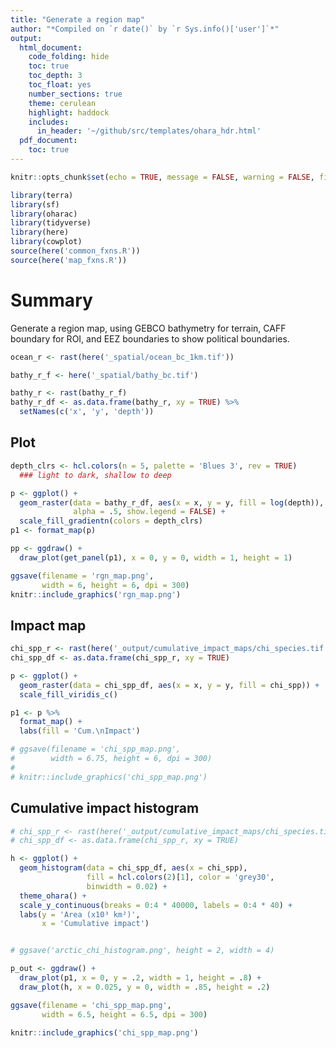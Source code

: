 ```yaml
---
title: "Generate a region map"
author: "*Compiled on `r date()` by `r Sys.info()['user']`*"
output: 
  html_document:
    code_folding: hide
    toc: true
    toc_depth: 3
    toc_float: yes
    number_sections: true
    theme: cerulean
    highlight: haddock
    includes: 
      in_header: '~/github/src/templates/ohara_hdr.html'
  pdf_document:
    toc: true
---
```


``` r

knitr::opts_chunk$set(echo = TRUE, message = FALSE, warning = FALSE, fig.height = 4, fig.width = 7)

library(terra)
library(sf)
library(oharac)
library(tidyverse)
library(here)
library(cowplot)
source(here('common_fxns.R'))
source(here('map_fxns.R'))

```

# Summary

Generate a region map, using GEBCO bathymetry for terrain, CAFF boundary for ROI, and EEZ boundaries to show political boundaries.

```r
ocean_r <- rast(here('_spatial/ocean_bc_1km.tif'))

bathy_r_f <- here('_spatial/bathy_bc.tif')

bathy_r <- rast(bathy_r_f)
bathy_r_df <- as.data.frame(bathy_r, xy = TRUE) %>%
  setNames(c('x', 'y', 'depth'))
```

## Plot

```r
depth_clrs <- hcl.colors(n = 5, palette = 'Blues 3', rev = TRUE) 
  ### light to dark, shallow to deep

p <- ggplot() +
  geom_raster(data = bathy_r_df, aes(x = x, y = y, fill = log(depth)),
              alpha = .5, show.legend = FALSE) +
  scale_fill_gradientn(colors = depth_clrs)  
p1 <- format_map(p)

pp <- ggdraw() +
  draw_plot(get_panel(p1), x = 0, y = 0, width = 1, height = 1)

ggsave(filename = 'rgn_map.png', 
       width = 6, height = 6, dpi = 300)
knitr::include_graphics('rgn_map.png')
```

## Impact map

```r
chi_spp_r <- rast(here('_output/cumulative_impact_maps/chi_species.tif'))
chi_spp_df <- as.data.frame(chi_spp_r, xy = TRUE)

p <- ggplot() +
  geom_raster(data = chi_spp_df, aes(x = x, y = y, fill = chi_spp)) +
  scale_fill_viridis_c()

p1 <- p %>%
  format_map() +
  labs(fill = 'Cum.\nImpact')

# ggsave(filename = 'chi_spp_map.png', 
#        width = 6.75, height = 6, dpi = 300)
# 
# knitr::include_graphics('chi_spp_map.png')
```

## Cumulative impact histogram

```r
# chi_spp_r <- rast(here('_output/cumulative_impact_maps/chi_species.tif'))
# chi_spp_df <- as.data.frame(chi_spp_r, xy = TRUE)

h <- ggplot() +
  geom_histogram(data = chi_spp_df, aes(x = chi_spp), 
                 fill = hcl.colors(2)[1], color = 'grey30',
                 binwidth = 0.02) +
  theme_ohara() +
  scale_y_continuous(breaks = 0:4 * 40000, labels = 0:4 * 40) +
  labs(y = 'Area (x10³ km²)',
       x = 'Cumulative impact')


# ggsave('arctic_chi_histogram.png', height = 2, width = 4)
```

```r
p_out <- ggdraw() +
  draw_plot(p1, x = 0, y = .2, width = 1, height = .8) +
  draw_plot(h, x = 0.025, y = 0, width = .85, height = .2)

ggsave(filename = 'chi_spp_map.png', 
       width = 6.5, height = 6.5, dpi = 300)

knitr::include_graphics('chi_spp_map.png')
```

